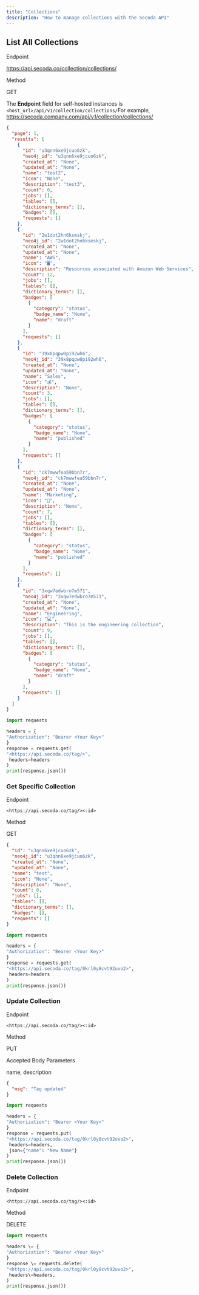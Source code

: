 ```yaml
---
title: "Collections"
description: "How to manage collections with the Secoda API"
---
```


## List All Collections

Endpoint

https://api.secoda.co/collection/collections/

Method

GET

The **Endpoint** field for self-hosted instances is `<host_url>/api/v1/collection/collections/`For example, https://secoda.company.com/api/v1/collection/collections/

```json Sample Response
{
  "page": 1,
  "results": [
    {
      "id": "u3qnn6xe9jcuo6zk",
      "neo4j_id": "u3qnn6xe9jcuo6zk",
      "created_at": "None",
      "updated_at": "None",
      "name": "test2",
      "icon": "None",
      "description": "test3",
      "count": 0,
      "jobs": [],
      "tables": [],
      "dictionary_terms": [],
      "badges": [],
      "requests": []
    },
    {
      "id": "2w1dot2hn6ksmskj",
      "neo4j_id": "2w1dot2hn6ksmskj",
      "created_at": "None",
      "updated_at": "None",
      "name": "AWS",
      "icon": "🖥️",
      "description": "Resources associated with Amazon Web Services",
      "count": 12,
      "jobs": [],
      "tables": [],
      "dictionary_terms": [],
      "badges": [
        {
          "category": "status",
          "badge_name": "None",
          "name": "draft"
        }
      ],
      "requests": []
    },
    {
      "id": "39x8pqpw0pi92wh6",
      "neo4j_id": "39x8pqpw0pi92wh6",
      "created_at": "None",
      "updated_at": "None",
      "name": "Sales",
      "icon": "💰",
      "description": "None",
      "count": 3,
      "jobs": [],
      "tables": [],
      "dictionary_terms": [],
      "badges": [
        {
          "category": "status",
          "badge_name": "None",
          "name": "published"
        }
      ],
      "requests": []
    },
    {
      "id": "ck7mwwfea59bbn7r",
      "neo4j_id": "ck7mwwfea59bbn7r",
      "created_at": "None",
      "updated_at": "None",
      "name": "Marketing",
      "icon": "📣",
      "description": "None",
      "count": 7,
      "jobs": [],
      "tables": [],
      "dictionary_terms": [],
      "badges": [
        {
          "category": "status",
          "badge_name": "None",
          "name": "published"
        }
      ],
      "requests": []
    },
    {
      "id": "3xqw7edwbro7m571",
      "neo4j_id": "3xqw7edwbro7m571",
      "created_at": "None",
      "updated_at": "None",
      "name": "Engineering",
      "icon": "💻",
      "description": "This is the engineering collection",
      "count": 9,
      "jobs": [],
      "tables": [],
      "dictionary_terms": [],
      "badges": [
        {
          "category": "status",
          "badge_name": "None",
          "name": "draft"
        }
      ],
      "requests": []
    }
  ]
}
```

```python Python Example
import requests

headers = {
"Authorization": "Bearer <Your Key>"
}
response = requests.get(
"<https://api.secoda.co/tag/>",
 headers=headers
)
print(response.json())
```

### Get Specific Collection

Endpoint

`<https://api.secoda.co/tag/><:id>`

Method

GET

```json Sample Response
{
  "id": "u3qnn6xe9jcuo6zk",
  "neo4j_id": "u3qnn6xe9jcuo6zk",
  "created_at": "None",
  "updated_at": "None",
  "name": "test",
  "icon": "None",
  "description": "None",
  "count": 0,
  "jobs": [],
  "tables": [],
  "dictionary_terms": [],
  "badges": [],
  "requests": []
}
```

```python Python Example
import requests

headers = {
"Authorization": "Bearer <Your Key>"
}
response = requests.get(
"<https://api.secoda.co/tag/0krl0y8cvt92uvo2>",
 headers=headers
)
print(response.json())
```

### Update Collection

Endpoint

`<https://api.secoda.co/tag/><:id>`

Method

PUT

Accepted Body Parameters

name, description

```json Sample Response
{
  "msg": "Tag updated"
}
```

```python Python Example
import requests

headers = {
"Authorization": "Bearer <Your Key>"
}
response = requests.put(
"<https://api.secoda.co/tag/0krl0y8cvt92uvo2>",
 headers=headers,
 json={"name": "New Name"}
)
print(response.json())
```

### Delete Collection

Endpoint

`<https://api.secoda.co/tag/><:id>`

Method

DELETE

```python Python Example
import requests

headers \= {
"Authorization": "Bearer <Your Key>"
}
response \= requests.delete(
"<https://api.secoda.co/tag/0krl0y8cvt92uvo2>",
 headers\=headers,
)
print(response.json())
```
